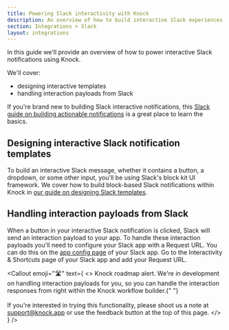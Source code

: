 ```yaml
---
title: Powering Slack interactivity with Knock
description: An overview of how to build interactive Slack experiences with Knock.
section: Integrations > Slack
layout: integrations
---
```



In this guide we'll provide an overview of how to power interactive Slack notifications using Knock.

We'll cover:

- designing interactive templates
- handling interaction payloads from Slack

If you're brand new to building Slack interactive notifications, this [Slack guide on building actionable notifications](https://api.slack.com/tutorials/tracks/actionable-notifications) is a great place to learn the basics.

## Designing interactive Slack notification templates

To build an interactive Slack message, whether it contains a button, a dropdown, or some other input, you'll be using Slack's block kit UI framework. We cover how to build block-based Slack notifications within Knock in [our guide on designing Slack templates](/integrations/chat/slack/designing-slack-templates).

## Handling interaction payloads from Slack

When a button in your interactive Slack notification is clicked, Slack will send an interaction payload to your app. To handle these interaction payloads you'll need to configure your Slack app with a Request URL. You can do this on the [app config page](https://api.slack.com/apps) of your Slack app. Go to the Interactivity & Shortcuts page of your Slack app and add your Request URL.

<Callout
  emoji="🛣"
  text={
    <>
      <span className="font-bold">Knock roadmap alert.</span> We're in
      development on handling interaction payloads for you, so you can handle
      the interaction responses from right within the Knock workflow builder.{" "}
      <br />
      <br /> If you're interested in trying this functionality, please shoot us a
      note at <a href="mailto:support@knock.app">support@knock.app</a> or use the
      feedback button at the top of this page.
    </>
  }
/>

